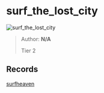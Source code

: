 
# surf_the_lost_city

![surf_the_lost_city](https://raw.githubusercontent.com/Sayt123/SurfMapPics/Maps-and-bonuses/csgo/surf_the_lost_city.jpg)

> Author: **N/A**
>
> Tier 2

## Records

[surfheaven](https://surfheaven.eu/map/surf_the_lost_city)
